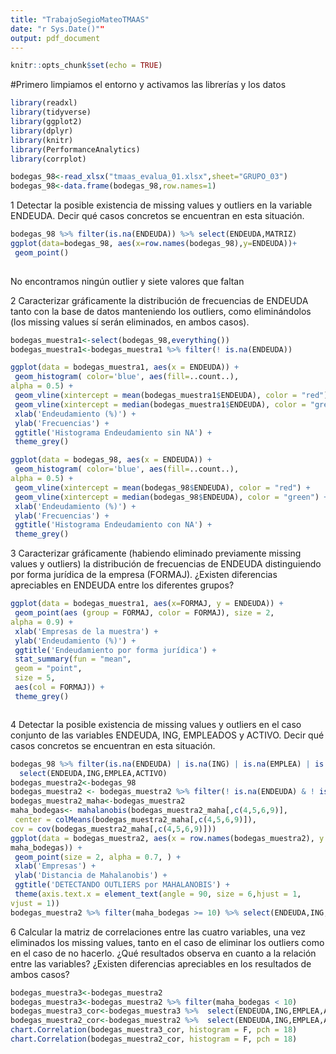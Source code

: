 ---
title: "TrabajoSegioMateoTMAAS"
date: "r Sys.Date()""
output: pdf_document
---

```{r setup, include=FALSE}
knitr::opts_chunk$set(echo = TRUE)
```

#Primero limpiamos el entorno y activamos las librerías y los datos

```{r library, echo=TRUE, include=FALSE}
library(readxl)
library(tidyverse)
library(ggplot2)
library(dplyr)
library(knitr)
library(PerformanceAnalytics)
library(corrplot)

bodegas_98<-read_xlsx("tmaas_evalua_01.xlsx",sheet="GRUPO_03")
bodegas_98<-data.frame(bodegas_98,row.names=1)
```
1
Detectar la posible existencia de missing values y outliers en la 
variable ENDEUDA. Decir qué casos concretos se encuentran en 
esta situación.
```{r 1}
bodegas_98 %>% filter(is.na(ENDEUDA)) %>% select(ENDEUDA,MATRIZ)
ggplot(data=bodegas_98, aes(x=row.names(bodegas_98),y=ENDEUDA))+
 geom_point()
  

```
No encontramos ningún outlier y siete valores que faltan

2
Caracterizar gráficamente la distribución de frecuencias de 
ENDEUDA tanto con la base de datos manteniendo los outliers, 
como eliminándolos (los missing values sí serán eliminados, en ambos 
casos).

```{r Frecuencias}
bodegas_muestra1<-select(bodegas_98,everything()) 
bodegas_muestra1<-bodegas_muestra1 %>% filter(! is.na(ENDEUDA))

ggplot(data = bodegas_muestra1, aes(x = ENDEUDA)) +
 geom_histogram( color='blue', aes(fill=..count..), 
alpha = 0.5) +
 geom_vline(xintercept = mean(bodegas_muestra1$ENDEUDA), color = "red") +
 geom_vline(xintercept = median(bodegas_muestra1$ENDEUDA), color = "green") +
 xlab('Endeudamiento (%)') +
 ylab('Frecuencias') +
 ggtitle('Histograma Endeudamiento sin NA') + 
 theme_grey()

ggplot(data = bodegas_98, aes(x = ENDEUDA)) +
 geom_histogram( color='blue', aes(fill=..count..), 
alpha = 0.5) +
 geom_vline(xintercept = mean(bodegas_98$ENDEUDA), color = "red") +
 geom_vline(xintercept = median(bodegas_98$ENDEUDA), color = "green") +
 xlab('Endeudamiento (%)') +
 ylab('Frecuencias') +
 ggtitle('Histograma Endeudamiento con NA') + 
 theme_grey()

```

3 
Caracterizar gráficamente (habiendo eliminado previamente missing 
values y outliers) la distribución de frecuencias de ENDEUDA
distinguiendo por forma jurídica de la empresa (FORMAJ). ¿Existen 
diferencias apreciables en ENDEUDA entre los diferentes grupos?
```{r formaJ}
ggplot(data = bodegas_muestra1, aes(x=FORMAJ, y = ENDEUDA)) + 
 geom_point(aes (group = FORMAJ, color = FORMAJ), size = 2, 
alpha = 0.9) +
 xlab('Empresas de la muestra') + 
 ylab('Endeudamiento (%)') +
 ggtitle('Endeudamiento por forma jurídica') +
 stat_summary(fun = "mean",
 geom = "point",
 size = 5,
 aes(col = FORMAJ)) +
 theme_grey()



``` 

4
Detectar la posible existencia de missing values y outliers en el caso 
conjunto de las variables ENDEUDA, ING, EMPLEADOS y 
ACTIVO. Decir qué casos concretos se encuentran en esta situación.
```{r missing values conjunto}
bodegas_98 %>% filter(is.na(ENDEUDA) | is.na(ING) | is.na(EMPLEA) | is.na(ACTIVO)) %>%
  select(ENDEUDA,ING,EMPLEA,ACTIVO)
bodegas_muestra2<-bodegas_98 
bodegas_muestra2 <- bodegas_muestra2 %>% filter(! is.na(ENDEUDA) & ! is.na(ING) & ! is.na(EMPLEA) & ! is.na(ACTIVO))
bodegas_muestra2_maha<-bodegas_muestra2
maha_bodegas<- mahalanobis(bodegas_muestra2_maha[,c(4,5,6,9)],
 center = colMeans(bodegas_muestra2_maha[,c(4,5,6,9)]),
cov = cov(bodegas_muestra2_maha[,c(4,5,6,9)]))
ggplot(data = bodegas_muestra2, aes(x = row.names(bodegas_muestra2), y = 
maha_bodegas)) + 
 geom_point(size = 2, alpha = 0.7, ) +
 xlab('Empresas') + 
 ylab('Distancia de Mahalanobis') +
 ggtitle('DETECTANDO OUTLIERS por MAHALANOBIS') + 
 theme(axis.text.x = element_text(angle = 90, size = 6,hjust = 1, 
vjust = 1))
bodegas_muestra2 %>% filter(maha_bodegas >= 10) %>% select(ENDEUDA,ING,EMPLEA,ACTIVO)
```
6 
Calcular la matriz de correlaciones entre las cuatro variables, una 
vez eliminados los missing values, tanto en el caso de eliminar los 
outliers como en el caso de no hacerlo. ¿Qué resultados observa en 
cuanto a la relación entre las variables? ¿Existen diferencias 
apreciables en los resultados de ambos casos?
```{r correlacion}
bodegas_muestra3<-bodegas_muestra2
bodegas_muestra3<-bodegas_muestra2 %>% filter(maha_bodegas < 10) 
bodegas_muestra3_cor<-bodegas_muestra3 %>%  select(ENDEUDA,ING,EMPLEA,ACTIVO)
bodegas_muestra2_cor<-bodegas_muestra2 %>%  select(ENDEUDA,ING,EMPLEA,ACTIVO)
chart.Correlation(bodegas_muestra3_cor, histogram = F, pch = 18)
chart.Correlation(bodegas_muestra2_cor, histogram = F, pch = 18)


``` 